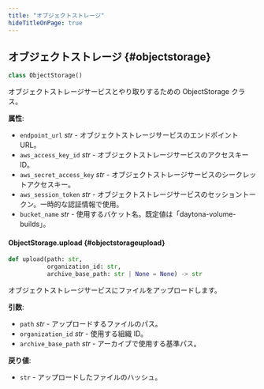 ```yaml
---
title: "オブジェクトストレージ"
hideTitleOnPage: true
---
```


## オブジェクトストレージ \{#objectstorage\}

```python
class ObjectStorage()
```

オブジェクトストレージサービスとやり取りするための ObjectStorage クラス。

**属性**:

* `endpoint_url` *str* - オブジェクトストレージサービスのエンドポイント URL。
* `aws_access_key_id` *str* - オブジェクトストレージサービスのアクセスキー ID。
* `aws_secret_access_key` *str* - オブジェクトストレージサービスのシークレットアクセスキー。
* `aws_session_token` *str* - オブジェクトストレージサービスのセッショントークン。一時的な認証情報で使用。
* `bucket_name` *str* - 使用するバケット名。既定値は「daytona-volume-builds」。

#### ObjectStorage.upload \{#objectstorageupload\}

```python
def upload(path: str,
           organization_id: str,
           archive_base_path: str | None = None) -> str
```

オブジェクトストレージサービスにファイルをアップロードします。

**引数**:

* `path` *str* - アップロードするファイルのパス。
* `organization_id` *str* - 使用する組織 ID。
* `archive_base_path` *str* - アーカイブで使用する基準パス。

**戻り値**:

* `str` - アップロードしたファイルのハッシュ。
